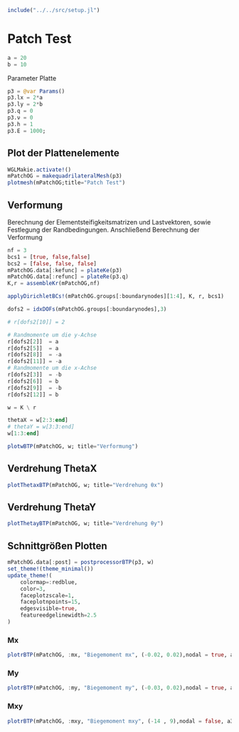 ```julia
include("../../src/setup.jl")
```

# Patch Test

```julia
a = 20 
b = 10 
```

Parameter Platte 
```julia
p3 = @var Params()
p3.lx = 2*a
p3.ly = 2*b
p3.q = 0
p3.ν = 0
p3.h = 1
p3.E = 1000;
```

## Plot der Plattenelemente
```julia
WGLMakie.activate!()
mPatchOG = makequadrilateralMesh(p3)
plotmesh(mPatchOG;title="Patch Test")
```

## Verformung 

Berechnung der Elementsteifigkeitsmatrizen und Lastvektoren, sowie Festlegung der Randbedingungen. Anschließend Berechnung der Verformung

```julia
nf = 3
bcs1 = [true, false,false]
bcs2 = [false, false, false]
mPatchOG.data[:kefunc] = plateKe(p3)
mPatchOG.data[:refunc] = plateRe(p3.q)
K,r = assembleKr(mPatchOG,nf)

applyDirichletBCs!(mPatchOG.groups[:boundarynodes][1:4], K, r, bcs1)

dofs2 = idxDOFs(mPatchOG.groups[:boundarynodes],3)

# r[dofs2[10]] = 2

# Randmomente um die y-Achse
r[dofs2[2]]  = a 
r[dofs2[5]]  = a
r[dofs2[8]]  = -a
r[dofs2[11]] = -a
# Randmomente um die x-Achse 
r[dofs2[3]]  = -b
r[dofs2[6]]  = b
r[dofs2[9]]  = -b
r[dofs2[12]] = b

w = K \ r

thetaX = w[2:3:end]
# thetaY = w[3:3:end]
w[1:3:end]
```

```julia
plotwBTP(mPatchOG, w; title="Verformung")
```

## Verdrehung ThetaX
```julia
plotThetaxBTP(mPatchOG, w; title="Verdrehung θx")
```

## Verdrehung ThetaY
```julia
plotThetayBTP(mPatchOG, w; title="Verdrehung θy")
```

## Schnittgrößen Plotten 

```julia
mPatchOG.data[:post] = postprocessorBTP(p3, w)
set_theme!(theme_minimal())
update_theme!(
    colormap=:redblue,
    color=3,
    faceplotzscale=1,
    faceplotnpoints=15,
    edgesvisible=true,
    featureedgelinewidth=2.5
)
```

### Mx
```julia
plotrBTP(mPatchOG, :mx, "Biegemoment mx", (-0.02, 0.02),nodal = true, a3d=true)
```

### My
```julia
plotrBTP(mPatchOG, :my, "Biegemoment my", (-0.03, 0.02),nodal = true, a3d=true)
```

### Mxy
```julia
plotrBTP(mPatchOG, :mxy, "Biegemoment mxy", (-14 , 9),nodal = false, a3d=true)
```
